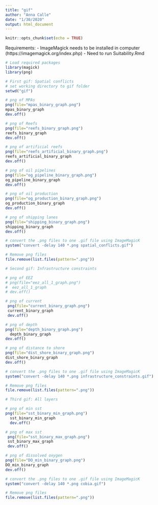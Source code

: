 ```yaml
---
title: "gif"
author: "Anna Calle"
date: "1/30/2020"
output: html_document
---
```


```r
knitr::opts_chunk$set(echo = TRUE)
```

Requirements: 
- ImageMagick needs to be installed in computer (https://imagemagick.org/index.php)
- Need to run Suitability.Rmd

```r
# Load required packages
library(magick)
library(png)
```


```r
# First gif: Spatial conflicts
# set working directory to gif folder
setwd("gif")

# png of MPAs
png(file="mpas_binary_graph.png")
mpas_binary_graph
dev.off()

# png of Reefs
png(file="reefs_binary_graph.png")
reefs_binary_graph
dev.off()

# png of artificial reefs
png(file="reefs_artificial_binary_graph.png")
reefs_artificial_binary_graph
dev.off()

# png of oil pipelines
png(file="og_pipeline_binary_graph.png")
og_pipeline_binary_graph
dev.off()

# png of oil production
png(file="og_production_binary_graph.png")
og_production_binary_graph
dev.off()

# png of shipping lanes
png(file="shipping_binary_graph.png")
shipping_binary_graph
dev.off()

# convert the .png files to one .gif file using ImageMagicK
system("convert -delay 140 *.png spatial_conflicts.gif")

# Remove png files
file.remove(list.files(pattern=".png"))

# Second gif: Infrastructure constraints

# png of EEZ
# png(file="eez_all_1_graph.png")
#  eez_all_1_graph
# dev.off()

# png of current
 png(file="current_binary_graph.png")
 current_binary_graph
 dev.off()

# png of depth
png(file="depth_binary_graph.png")
  depth_binary_graph
dev.off()

# png of distance to shore
png(file="dist_shore_binary_graph.png")
dist_shore_binary_graph
dev.off()

# convert the .png files to one .gif file using ImageMagicK
system("convert -delay 140 *.png infrastructure_constraints.gif")

# Remove png files
file.remove(list.files(pattern=".png"))

# Third gif: All layers

# png of min sst
png(file="sst_binary_min_graph.png")
  sst_binary_min_graph
  dev.off()

# png of max sst
 png(file="sst_binary_max_graph.png")
 sst_binary_max_graph
 dev.off()

# png of dissolved oxygen
png(file="DO_min_binary_graph.png")
DO_min_binary_graph
dev.off()

# convert the .png files to one .gif file using ImageMagicK
system("convert -delay 140 *.png cobia.gif")

# Remove png files
file.remove(list.files(pattern=".png"))

```

